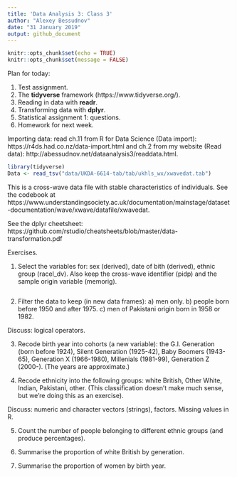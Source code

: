 ```yaml
---
title: 'Data Analysis 3: Class 3'
author: "Alexey Bessudnov"
date: "31 January 2019"
output: github_document
---
```


```r
knitr::opts_chunk$set(echo = TRUE)
knitr::opts_chunk$set(message = FALSE)
```

Plan for today:

1. Test assignment.
2. The **tidyverse** framework (https://www.tidyverse.org/).
3. Reading in data with **readr**.
4. Transforming data with **dplyr**.
5. Statistical assignment 1: questions.
6. Homework for next week.

Importing data: read ch.11 from R for Data Science (Data import): https://r4ds.had.co.nz/data-import.html and ch.2 from my website (Read data): http://abessudnov.net/dataanalysis3/readdata.html.

```r
library(tidyverse)
Data <- read_tsv("data/UKDA-6614-tab/tab/ukhls_wx/xwavedat.tab")
```

This is a cross-wave data file with stable characteristics of individuals. See the codebook at https://www.understandingsociety.ac.uk/documentation/mainstage/dataset-documentation/wave/xwave/datafile/xwavedat.

See the dplyr cheetsheet: https://github.com/rstudio/cheatsheets/blob/master/data-transformation.pdf

Exercises.

1. Select the variables for: sex (derived), date of bith (derived), ethnic group (racel_dv). Also keep the cross-wave identifier (pidp) and the sample origin variable (memorig). 
```r

```

2. Filter the data to keep (in new data frames):
        a) men only.
        b) people born before 1950 and after 1975.
        c) men of Pakistani origin born in 1958 or 1982. 

Discuss: logical operators.

3. Recode birth year into cohorts (a new variable): the G.I. Generation (born before 1924), Silent Generation (1925-42), Baby Boomers (1943-65), Generation X (1966-1980), Millenials (1981-99), Generation Z (2000-). (The years are approximate.)

4. Recode ethnicity into the following groups: white British, Other White, Indian, Pakistani, other. (This classification doesn't make much sense, but we're doing this as an exercise).

Discuss: numeric and character vectors (strings), factors. Missing values in R.

5. Count the number of people belonging to different ethnic groups (and produce percentages). 

6. Summarise the proportion of white British by generation.

7. Summarise the proportion of women by birth year.














